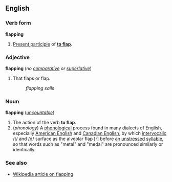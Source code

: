 ==English==
===Verb form===
'''flapping'''

#[[Present participle]] of '''[[to flap]]'''.

===Adjective===
'''flapping''' (''no [[comparative]] or [[superlative]]'')

#That flaps or flap.
#:''flapping sails''

===Noun===
'''flapping''' (''[[uncountable]]'')

#The action of the verb '''to flap'''.
#(''phonology'') A [[phonological]] process found in many dialects of English, especially [[American English]] and [[Canadian English]], by which [[intervocalic]] /t/ and /d/ surface as the alveolar flap [ɾ] before an [[unstressed]] [[syllable]], so that words such as "metal" and "medal" are pronounced similarly or identically.

===See also===
*[[w:flapping|Wikipedia article on flapping]]